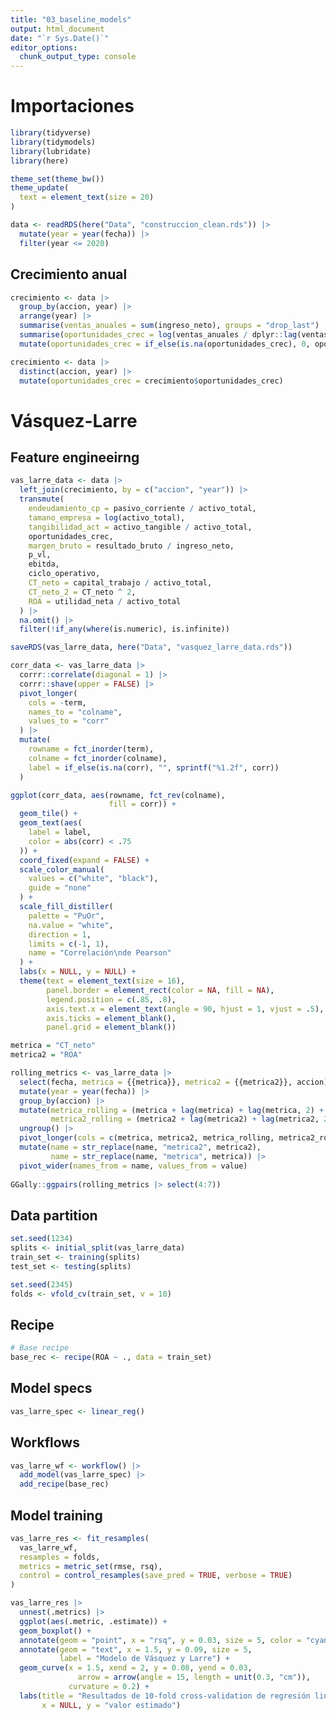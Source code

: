 ```yaml
---
title: "03_baseline_models"
output: html_document
date: "`r Sys.Date()`"
editor_options: 
  chunk_output_type: console
---
```


# Importaciones

```r
library(tidyverse)
library(tidymodels)
library(lubridate)
library(here)

theme_set(theme_bw())
theme_update(
  text = element_text(size = 20)
)

data <- readRDS(here("Data", "construccion_clean.rds")) |> 
  mutate(year = year(fecha)) |> 
  filter(year <= 2020)
```

## Crecimiento anual

```r
crecimiento <- data |> 
  group_by(accion, year) |> 
  arrange(year) |> 
  summarise(ventas_anuales = sum(ingreso_neto), groups = "drop_last") |> 
  summarise(oportunidades_crec = log(ventas_anuales / dplyr::lag(ventas_anuales)), .groups = "drop") |> 
  mutate(oportunidades_crec = if_else(is.na(oportunidades_crec), 0, oportunidades_crec))

crecimiento <- data |> 
  distinct(accion, year) |> 
  mutate(oportunidades_crec = crecimiento$oportunidades_crec)
```


# Vásquez-Larre 

## Feature engineeirng

```r
vas_larre_data <- data |> 
  left_join(crecimiento, by = c("accion", "year")) |> 
  transmute(
    endeudamiento_cp = pasivo_corriente / activo_total,
    tamano_empresa = log(activo_total),
    tangibilidad_act = activo_tangible / activo_total,
    oportunidades_crec,
    margen_bruto = resultado_bruto / ingreso_neto,
    p_vl,
    ebitda,
    ciclo_operativo,
    CT_neto = capital_trabajo / activo_total,
    CT_neto_2 = CT_neto ^ 2,
    ROA = utilidad_neta / activo_total
  ) |> 
  na.omit() |> 
  filter(!if_any(where(is.numeric), is.infinite))
```

```r
saveRDS(vas_larre_data, here("Data", "vasquez_larre_data.rds"))
```


```r
corr_data <- vas_larre_data |> 
  corrr::correlate(diagonal = 1) |> 
  corrr::shave(upper = FALSE) |> 
  pivot_longer(
    cols = -term,
    names_to = "colname",
    values_to = "corr"
  ) |> 
  mutate(
    rowname = fct_inorder(term),
    colname = fct_inorder(colname),
    label = if_else(is.na(corr), "", sprintf("%1.2f", corr))
  )

ggplot(corr_data, aes(rowname, fct_rev(colname), 
                      fill = corr)) +
  geom_tile() +
  geom_text(aes(
    label = label,
    color = abs(corr) < .75
  )) +
  coord_fixed(expand = FALSE) +
  scale_color_manual(
    values = c("white", "black"),
    guide = "none"
  ) +
  scale_fill_distiller(
    palette = "PuOr",
    na.value = "white",
    direction = 1,
    limits = c(-1, 1),
    name = "Correlación\nde Pearson"
  ) +
  labs(x = NULL, y = NULL) +
  theme(text = element_text(size = 16),
        panel.border = element_rect(color = NA, fill = NA),
        legend.position = c(.85, .8),
        axis.text.x = element_text(angle = 90, hjust = 1, vjust = .5),
        axis.ticks = element_blank(),
        panel.grid = element_blank())
```


```r
metrica = "CT_neto"
metrica2 = "ROA"

rolling_metrics <- vas_larre_data |> 
  select(fecha, metrica = {{metrica}}, metrica2 = {{metrica2}}, accion) |> 
  mutate(year = year(fecha)) |> 
  group_by(accion) |> 
  mutate(metrica_rolling = (metrica + lag(metrica) + lag(metrica, 2) + lag(metrica, 3)) / 4,
         metrica2_rolling = (metrica2 + lag(metrica2) + lag(metrica2, 2) + lag(metrica2, 3)) / 4) |>
  ungroup() |> 
  pivot_longer(cols = c(metrica, metrica2, metrica_rolling, metrica2_rolling)) |> 
  mutate(name = str_replace(name, "metrica2", metrica2),
         name = str_replace(name, "metrica", metrica)) |> 
  pivot_wider(names_from = name, values_from = value)
  
GGally::ggpairs(rolling_metrics |> select(4:7))
```


## Data partition

```r
set.seed(1234)
splits <- initial_split(vas_larre_data)
train_set <- training(splits)
test_set <- testing(splits)

set.seed(2345)
folds <- vfold_cv(train_set, v = 10)
```

## Recipe

```r
# Base recipe
base_rec <- recipe(ROA ~ ., data = train_set)
```

## Model specs

```r
vas_larre_spec <- linear_reg()
```

## Workflows

```r
vas_larre_wf <- workflow() |> 
  add_model(vas_larre_spec) |> 
  add_recipe(base_rec)
```

## Model training

```r
vas_larre_res <- fit_resamples(
  vas_larre_wf,
  resamples = folds,
  metrics = metric_set(rmse, rsq),
  control = control_resamples(save_pred = TRUE, verbose = TRUE)
)

vas_larre_res |>
  unnest(.metrics) |> 
  ggplot(aes(.metric, .estimate)) +
  geom_boxplot() +
  annotate(geom = "point", x = "rsq", y = 0.03, size = 5, color = "cyan4") +
  annotate(geom = "text", x = 1.5, y = 0.09, size = 5,
           label = "Modelo de Vásquez y Larre") +
  geom_curve(x = 1.5, xend = 2, y = 0.08, yend = 0.03,
               arrow = arrow(angle = 15, length = unit(0.3, "cm")),
             curvature = 0.2) +
  labs(title = "Resultados de 10-fold cross-validation de regresión lineal",
       x = NULL, y = "valor estimado") 
```

